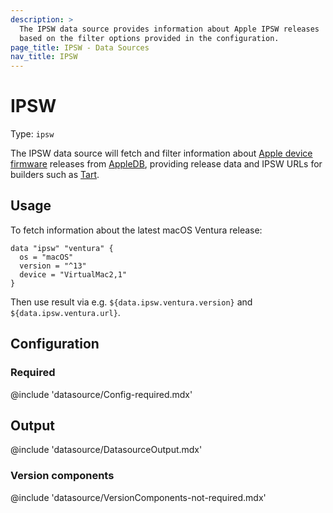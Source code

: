 ```yaml
---
description: >
  The IPSW data source provides information about Apple IPSW releases
  based on the filter options provided in the configuration.
page_title: IPSW - Data Sources
nav_title: IPSW
---
```


# IPSW

Type: `ipsw`

The IPSW data source will fetch and filter information about
[Apple device firmware](https://en.wikipedia.org/wiki/IPSW)
releases from [AppleDB](https://appledb.dev/), providing release
data and IPSW URLs for builders such as [Tart](https://github.com/cirruslabs/packer-plugin-tart).

## Usage

To fetch information about the latest macOS Ventura release:

```hcl
data "ipsw" "ventura" {
  os = "macOS"
  version = "^13"
  device = "VirtualMac2,1"
}
```

Then use result via e.g. `${data.ipsw.ventura.version}` and `${data.ipsw.ventura.url}`.

## Configuration

### Required

@include 'datasource/Config-required.mdx'

## Output

@include 'datasource/DatasourceOutput.mdx'

### Version components

@include 'datasource/VersionComponents-not-required.mdx'
